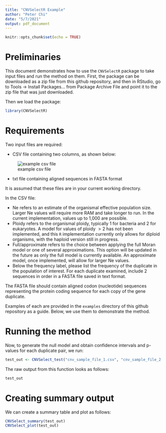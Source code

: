 ```yaml
---
title: "CNVSelectR Example"
author: "Peter Chi"
date: "5/7/2021"
output: pdf_document
---
```


```r
knitr::opts_chunk$set(echo = TRUE)
```

# Preliminaries
This document demonstrates how to use the `CNVSelectR` package to take input files and run the method on them. First, the package can be downloaded as a zip file from this github repository, and then in RStudio, go to Tools $\rightarrow$ Install Packages... from Package Archive File and point it to the zip file that was just downloaded. 

Then we load the package:
```r
library(CNVSelectR)
```


# Requirements
Two input files are required:

  * CSV file containing two columns, as shown below:
  
  ![example csv file](csv.png)
  
  * txt file containing aligned sequences in FASTA format

It is assumed that these files are in your current working directory.

In the CSV file: 

  * Ne refers to an estimate of the organismal effective population size. Larger Ne values will require more RAM and take longer to run. In the current implementation, values up to 1,000 are possible.
  * Ploidy refers to the organismal ploidy, typically 1 for bacteria and 2 for eukaryotes. A model for values of ploidy $>2$ has not been implemented, and this `R` implementation currently only allows for diploid organisms, with the haploid version still in progress. 
  * Full/approximate refers to the choice between applying the full Moran model or one of several approximations. This option will be updated in the future as only the full model is currently available. An approximate model, once implemented, will allow for larger Ne values.
  * Below the frequency label, please list the frequency of the duplicate in the population of interest. For each duplicate examined, include 2 sequences in order in a FASTA file saved in text format.

The FASTA file should contain aligned codon (nucleotide) sequences representing the protein coding sequence for each copy of the gene duplicate. 

Examples of each are provided in the `examples` directory of this github repository as a guide. Below, we use them to demonstrate the method.

# Running the method
Now, to generate the null model and obtain confidence intervals and p-values for each duplicate pair, we run:

```r
test_out <- CNVSelect_test("cnv_sample_file_1.csv", "cnv_sample_file_2.txt")
```

The raw output from this function looks as follows:
```r
test_out
```

# Creating summary output
We can create a summary table and plot as follows:

```r
CNVSelect_summary(test_out)
CNVSelect_plot(test_out)
```

